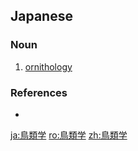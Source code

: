 {{also|鳥類學|鸟类学}}
==Japanese==
{{ja-kanjitab|ちょう|るい|がく|yomi=on}}

===Noun===
{{ja-noun|ちょうるいがく}}

# [[ornithology]]

===References===
* {{R:Shogakukan}}

[[ja:鳥類学]]
[[ro:鳥類学]]
[[zh:鳥類学]]